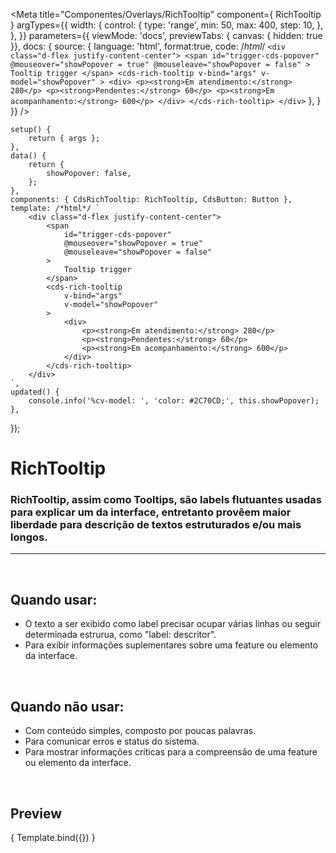 
<Meta
	title="Componentes/Overlays/RichTooltip"
	component={ RichTooltip }
	argTypes={{
		width: {
			control: {
				type: 'range',
				min: 50,
				max: 400,
				step: 10,
			},
		},
	}}
	parameters={{
		viewMode: 'docs',
		previewTabs: { canvas: { hidden: true }},
		docs: {
			source: {
				language: 'html',
				format:true,
				code: /*html*/ 
		`<div class="d-flex justify-content-center">
			<span
				id="trigger-cds-popover"
				@mouseover="showPopover = true"
				@mouseleave="showPopover = false"
			>
				Tooltip trigger
			</span>
			<cds-rich-tooltip
				v-bind="args"
				v-model="showPopover"
			>
				<div>
					<p><strong>Em atendimento:</strong> 280</p>
					<p><strong>Pendentes:</strong> 60</p>
					<p><strong>Em acompanhamento:</strong> 600</p>
				</div>
			</cds-rich-tooltip>
		</div>`
			},
		}
	}}
/>

	setup() {
		return { args };
	},
	data() {
		return {
			showPopover: false,
		};
	},
	components: { CdsRichTooltip: RichTooltip, CdsButton: Button },
	template: /*html*/ `
		<div class="d-flex justify-content-center">
			<span
				id="trigger-cds-popover"
				@mouseover="showPopover = true"
				@mouseleave="showPopover = false"
			>
				Tooltip trigger
			</span>
			<cds-rich-tooltip
				v-bind="args"
				v-model="showPopover"
			>
				<div>
					<p><strong>Em atendimento:</strong> 280</p>
					<p><strong>Pendentes:</strong> 60</p>
					<p><strong>Em acompanhamento:</strong> 600</p>
				</div>
			</cds-rich-tooltip>
		</div>
	`,
	updated() {
		console.info('%cv-model: ', 'color: #2C70CD;', this.showPopover);
	},
});

# RichTooltip

### RichTooltip, assim como Tooltips, são labels flutuantes usadas para explicar um da interface, entretanto provêem maior liberdade para descrição de textos estruturados e/ou mais longos.
---
<br />

## Quando usar:
- O texto a ser exibido como label precisar ocupar várias linhas ou seguir determinada estrurua, como "label: descritor".
- Para exibir informações suplementares sobre uma feature ou elemento da interface.


<br />

## Quando não usar:
- Com conteúdo simples, composto por poucas palavras.
- Para comunicar erros e status do sistema.
- Para mostrar informações críticas para a compreensão de uma feature ou elemento da interface.

<br />

## Preview

<Canvas>
	<Story
		name="RichTooltip"
		args={{
			targetId: 'trigger-cds-popover',
			width: 250,
			defaultPlacement: 'bottom-start',
		}}
	>
		{ Template.bind({}) }
	</Story>
</Canvas>

<ArgsTable story="RichTooltip" />